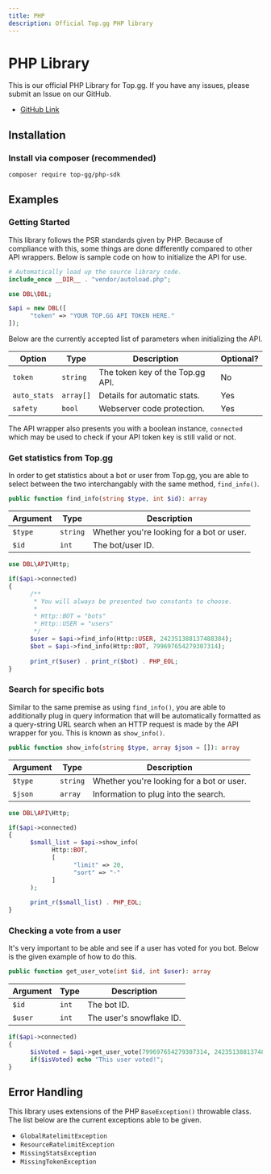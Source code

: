 ```yaml
---
title: PHP
description: Official Top.gg PHP library
---
```


# PHP Library

This is our official PHP Library for Top.gg. If you have any issues, please submit an Issue on our GitHub.

- [GitHub Link](https://github.com/top-gg/php-sdk)

## Installation

### Install via composer (recommended)

```
composer require top-gg/php-sdk
```

## Examples

### Getting Started

This library follows the PSR standards given by PHP. Because of compliance with this, some things are
done differently compared to other API wrappers. Below is sample code on how to initialize the API
for use.

```php
# Automatically load up the source library code.
include_once __DIR__ . "vendor/autoload.php";

use DBL\DBL;

$api = new DBL([
      "token" => "YOUR TOP.GG API TOKEN HERE."
]);
```

Below are the currently accepted list of parameters when initializing the API.

| Option       | Type       | Description                      | Optional? |
| ------------ | ---------- | -------------------------------- | --------- |
| `token`      | `string`   | The token key of the Top.gg API. | No        |
| `auto_stats` | `array[]`  | Details for automatic stats.     | Yes       |
| `safety`     | `bool`     | Webserver code protection.       | Yes       |

The API wrapper also presents you with a boolean instance, `connected` which may be used
to check if your API token key is still valid or not.

### Get statistics from Top.gg

In order to get statistics about a bot or user from Top.gg, you are able to select between
the two interchangably with the same method, `find_info()`.

```php
public function find_info(string $type, int $id): array
```

| Argument | Type     | Description                               |
| -------- | -------- | ----------------------------------------- |
| `$type`  | `string` | Whether you're looking for a bot or user. |
| `$id`    | `int`    | The bot/user ID.                          |

```php
use DBL\API\Http;

if($api->connected)
{
      /**
       * You will always be presented two constants to choose.
       * 
       * Http::BOT = "bots"
       * Http::USER = "users"
       */
      $user = $api->find_info(Http::USER, 242351388137488384);
      $bot = $api->find_info(Http::BOT, 799697654279307314);
      
      print_r($user) . print_r($bot) . PHP_EOL;
}
```

### Search for specific bots

Similar to the same premise as using `find_info()`, you are able to additionally plug in
query information that will be automatically formatted as a query-string URL search when
an HTTP request is made by the API wrapper for you. This is known as `show_info()`.

```php
public function show_info(string $type, array $json = []): array
```

| Argument | Type     | Description                               |
| -------- | -------- | ----------------------------------------- |
| `$type`  | `string` | Whether you're looking for a bot or user. |
| `$json`  | `array`  | Information to plug into the search.      |

```php
use DBL\API\Http;

if($api->connected)
{
      $small_list = $api->show_info(
            Http::BOT,
            [
                  "limit" => 20,
                  "sort" => "-"
            ]
      );
      
      print_r($small_list) . PHP_EOL;
}
```

### Checking a vote from a user

It's very important to be able and see if a user has voted for you bot.
Below is the given example of how to do this.

```php
public function get_user_vote(int $id, int $user): array
```

| Argument | Type     | Description                               |
| -------- | -------- | ----------------------------------------- |
| `$id`    | `int`    | The bot ID.                               |
| `$user`  | `int`    | The user's snowflake ID.                  |

```php
if($api->connected)
{
      $isVoted = $api->get_user_vote(799697654279307314, 242351388137488384);
      if($isVoted) echo "This user voted!";
}
```

## Error Handling

This library uses extensions of the PHP `BaseException()` throwable class.
The list below are the current exceptions able to be given.

* `GlobalRatelimitException`
* `ResourceRatelimitException`
* `MissingStatsException`
* `MissingTokenException`
